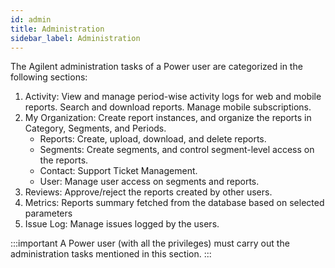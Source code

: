 ```yaml
---
id: admin
title: Administration
sidebar_label: Administration
---
```



<!--
To administer an ABRT platform, a Power user must:

* Assign access control on reports/segments to users and groups
* Create and configure reports and segments in the BI platform.
-->

The Agilent administration tasks of a Power user are categorized in the following sections:

1. <Link to={useBaseUrl('docs/admin-mode/activity')}>Activity</Link>: View and manage period-wise activity logs for web and mobile reports. Search and download reports. Manage mobile subscriptions.
1. <Link to={useBaseUrl('docs/admin-mode/reports')}>My Organization</Link>: Create report instances, and organize the reports in Category, Segments, and Periods.

   * Reports: Create, upload, download, and delete reports.
   * Segments: Create segments, and control segment-level access on the reports.
   * Contact: Support Ticket Management.
   * User: Manage user access on segments and reports.
1. <Link to={useBaseUrl('docs/admin-mode/reviews')}>Reviews</Link>: Approve/reject the reports created by other users.
1. <Link to={useBaseUrl('docs/admin-mode/reviews')}>Metrics</Link>: Reports summary fetched from the database based on selected parameters
1. <Link to={useBaseUrl('docs/admin-mode/reviews')}>Issue Log</Link>: Manage issues logged by the users.

:::important
A Power user (with all the privileges) must carry out the administration tasks mentioned in this section.
:::
